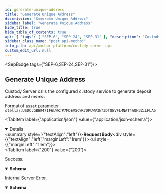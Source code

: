 ```yaml
---
id: generate-unique-address
title: "Generate Unique Address"
description: "Generate Unique Address"
sidebar_label: "Generate Unique Address"
hide_title: true
hide_table_of_contents: true
api: { "tags": [ "SEP-6", "SEP-24", "SEP-31" ], "description": "Custody Server calls the configured custody service to generate deposit address and memo.\n", "operationId": "generateUniqueAddress", "requestBody": { "content": { "application/json": { "schema": { "type": "object", "properties": {}, "title": "GenerateUniqueAddressRequest" } } } }, "responses": { "200": { "description": "Success.", "content": { "application/json": { "schema": { "type": "object", "properties": { "address": { "description": "Deposit address to which the client should send funds", "type": "string" }, "memo": { "description": "Memo value, that should be added to payment by the client", "type": "string" }, "memoType": { "description": "Type of memo, that should be added to payment by the client", "type": "string", "enum": [ "id", "hash", "text" ] } }, "title": "GenerateUniqueAddressResponse" } } } }, "500": { "description": "Internal Server Error.", "content": { "application/json": { "schema": { "type": "object", "properties": { "error": { "type": "string" } }, "title": "Error" } } } } }, "method": "post", "path": "/assets/{asset}/addresses", "jsonRequestBodyExample": {}, "info": { "version": "2.0.0", "description": "The Custody Server API specification for the Stellar Anchor Platform project.\n\nThe Custody Server API defines requests made by the Platform to interact with custody services.\n", "title": "Custody Server API" }, "postman": { "name": "Generate Unique Address", "description": { "content": "The Custody Server provides set of endpoints to interact with custody services.\n", "type": "text/plain" }, "url": { "path": [ "assets", ":asset", "addresses" ], "host": [ "{{baseUrl}}" ], "query": [], "variable": [] }, "header": [ { "key": "Content-Type", "value": "application/json" }, { "key": "Accept", "value": "application/json" } ], "method": "POST", "body": { "mode": "raw", "raw": "\"\"", "options": { "raw": { "language": "json" } } } } }
sidebar_class_name: "post api-method"
info_path: api/anchor-platform/custody-server-api
custom_edit_url: null
---
```



<SepBadge tags={"SEP-6,SEP-24,SEP-31"}/>


## Generate Unique Address

Custody Server calls the configured custody service to generate deposit address and memo.

Format of `asset` parameter - `stellar:USDC:GBBD47IF6LWK7P7MDEVSCWR7DPUWV3NY3DTQEVFL4NAT4AQH3ZLLFLA5`

<MimeTabs><TabItem label={"application/json"} value={"application/json-schema"}><details style={{}} data-collapsed={false} open={true}><summary style={{"textAlign":"left"}}><strong>Request Body</strong></summary><div style={{"textAlign":"left","marginLeft":"1rem"}}></div><ul style={{"marginLeft":"1rem"}}></ul></details></TabItem></MimeTabs><div><ApiTabs><TabItem label={"200"} value={"200"}><div>

Success.

</div><div><MimeTabs schemaType={"response"}><TabItem label={"application/json"} value={"application/json"}><SchemaTabs><TabItem label={"Schema"} value={"Schema"}><details style={{}} data-collapsed={false} open={true}><summary style={{"textAlign":"left"}}><strong>Schema</strong></summary><div style={{"textAlign":"left","marginLeft":"1rem"}}></div><ul style={{"marginLeft":"1rem"}}><SchemaItem collapsible={false} name={"address"} required={false} schemaName={"string"} qualifierMessage={undefined} schema={{"description":"Deposit address to which the client should send funds.","type":"string"}}></SchemaItem> <SchemaItem collapsible={false} name={"memo"} required={false} schemaName={"string"} qualifierMessage={undefined} schema={{"description":"Memo value, that should be added to payment by the client.","type":"string"}}></SchemaItem> <SchemaItem collapsible={false} name={"memoType"} required={false} schemaName={"string"} qualifierMessage={"**Possible values:** [`id`, `hash`, `text`]"} schema={{"description":"Type of memo, that should be added to payment by the client.","type":"string","enum":["id","hash","text"]}}></SchemaItem></ul></details></TabItem><TabItem label={"Example (from schema)"} value={"Example (from schema)"}><ResponseSamples responseExample={"{\n  \"address\": \"string\",\n  \"memo\": \"string\",\n  \"memoType\": \"string\"\n}"} language={"json"}></ResponseSamples></TabItem></SchemaTabs></TabItem></MimeTabs></div></TabItem><TabItem label={"500"} value={"500"}><div>

Internal Server Error.

</div><div><MimeTabs schemaType={"response"}><TabItem label={"application/json"} value={"application/json"}><SchemaTabs><TabItem label={"Schema"} value={"Schema"}><details style={{}} data-collapsed={false} open={true}><summary style={{"textAlign":"left"}}><strong>Schema</strong></summary><div style={{"textAlign":"left","marginLeft":"1rem"}}></div><ul style={{"marginLeft":"1rem"}}><SchemaItem collapsible={false} name={"error"} required={true} schemaName={"string"} qualifierMessage={undefined} schema={{"type":"string"}}></SchemaItem></ul></details></TabItem><TabItem label={"Example (from schema)"} value={"Example (from schema)"}><ResponseSamples responseExample={"{\n  \"error\": \"string\"\n}"} language={"json"}></ResponseSamples></TabItem></SchemaTabs></TabItem></MimeTabs></div></TabItem></ApiTabs></div>

